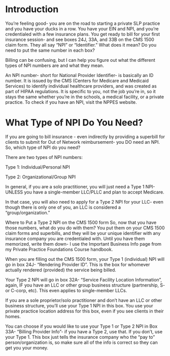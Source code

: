 # Introduction

You're feeling good- you are on the road to starting a private SLP practice and you have your ducks in a row. You have your EIN and NPI, and you're credentialed with a few insurance plans. You get ready to bill for your first insurance session- and see boxes 24J, 33A, and 33B on the CMS 1500 claim form. They all say "NPI" or "Identifier." What does it mean? Do you need to put the same number in each box? 

Billing can be confusing, but I can help you figure out what the different types of NPI numbers are and what they mean. 

An NPI number- short for National Provider Identifier- is basically an ID number. It is issued by the CMS (Centers for Medicare and Medicaid Services) to identify individual healthcare providers, and was created as part of HIPAA regulations. It is specific to you, not the job you're in, so it stays the same whether you're in the schools, a medical facility, or a private practice. To check if you have an NPI, visit the NPPES website. 

# What Type of NPI Do You Need?

If you are going to bill insurance - even indirectly by providing a superbill for clients to submit for Out of Network reimbursement- you DO need an NPI. So, which type of NPI do you need?

There are two types of NPI numbers:

Type 1: Individual/Personal NPI

Type 2: Organizational/Group NPI

In general, if you are a solo practitioner, you will just need a Type 1 NPI- UNLESS you have a single-member LLC/PLLC and plan to accept Medicare. 

In that case, you will also need to apply for a Type 2 NPI for your LLC- even though there is only one of you, an LLC is considered a "group/organization."

Where to Put a Type 2 NPI on the CMS 1500 form
So, now that you have those numbers, what do you do with them? You put them on  your CMS 1500 claim forms and superbills, and they will be your unique identifier with any insurance company you are credentialed with. Until you have them memorized, write them down- I use the Important Business Info page from my Private Practice Foundations Course handbook. 

When you are filling out the CMS 1500 form, your Type 1 (individual) NPI will go in box 24J- "Rendering Provider ID". This is the box for whomever actually rendered (provided) the service being billed.

Your Type 2 NPI will go in box 32A- "Service Facility Location Information", again, IF you have an LLC or other group business structure (partnership, S- or C-corp, etc). This even applies to single-member LLCs. 

If you are a sole proprietor/solo practitioner and don't have an LLC or other business structure, you'll use your Type 1 NPI in this box. You use your private practice location address for this box, even if you see clients in their homes.

You can choose if you would like to use your Type 1 or Type 2 NPI in Box 33A- "Billing Provider Info"- if you have a Type 2, use that. If you don’t, use your Type 1.  This box just tells the insurance company who the "pay to" person/organization is, so make sure all of the info is correct so they can get you your money. 